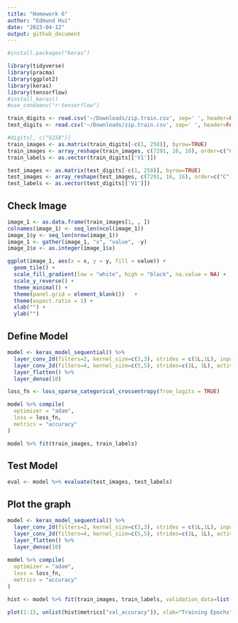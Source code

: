 ```yaml
---
title: "Homework 6"
author: "Edmund Hui"
date: "2023-04-12"
output: github_document
---
```


```r
#install.packages("keras")
```


```r
library(tidyverse)
library(pracma)
library(ggplot2)
library(keras)
library(tensorflow)
#install_keras()
#use_condaenv("r-tensorflow")
```


```r
train_digits <- read.csv('~/Downloads/zip.train.csv', sep=' ', header=FALSE)
test_digits <- read.csv('~/Downloads/zip.train.csv', sep=' ', header=FALSE)
```

```r
#digits[, c("V258")]
train_images <- as.matrix(train_digits[-c(1, 258)], byrow=TRUE)
train_images <- array_reshape(train_images, c(7291, 16, 16), order=c("C"))
train_labels <- as.vector(train_digits[['V1']])

test_images <- as.matrix(test_digits[-c(1, 258)], byrow=TRUE)
test_images <- array_reshape(test_images, c(7291, 16, 16), order=c("C"))
test_labels <- as.vector(test_digits[['V1']])
```

## Check Image

```r
image_1 <- as.data.frame(train_images[1, , ])
colnames(image_1) <- seq_len(ncol(image_1))
image_1$y <- seq_len(nrow(image_1))
image_1 <- gather(image_1, "x", "value", -y)
image_1$x <- as.integer(image_1$x)

ggplot(image_1, aes(x = x, y = y, fill = value)) +
  geom_tile() +
  scale_fill_gradient(low = "white", high = "black", na.value = NA) +
  scale_y_reverse() +
  theme_minimal() +
  theme(panel.grid = element_blank())   +
  theme(aspect.ratio = 1) +
  xlab("") +
  ylab("")
```
## Define Model

```r
model <- keras_model_sequential() %>%
  layer_conv_2d(filters=2, kernel_size=c(3,3), strides = c(1L,1L), input_shape=c(16,16,1), activation='relu') %>%
  layer_conv_2d(filters=4, kernel_size=c(5,5), strides=c(1L, 1L), activation='relu') %>%
  layer_flatten() %>%
  layer_dense(10)

```

```r
loss_fn <- loss_sparse_categorical_crossentropy(from_logits = TRUE)

model %>% compile(
  optimizer = "adam",
  loss = loss_fn,
  metrics = "accuracy"
)
```


```r
model %>% fit(train_images, train_labels)
```


## Test Model

```r
eval <- model %>% evaluate(test_images, test_labels)
```

## Plot the graph

```r
model <- keras_model_sequential() %>%
  layer_conv_2d(filters=2, kernel_size=c(3,3), strides = c(1L,1L), input_shape=c(16,16,1), activation='relu') %>%
  layer_conv_2d(filters=4, kernel_size=c(5,5), strides=c(1L, 1L), activation='relu') %>%
  layer_flatten() %>%
  layer_dense(10)
  
model %>% compile(
  optimizer = "adam",
  loss = loss_fn,
  metrics = "accuracy"
)

hist <- model %>% fit(train_images, train_labels, validation_data=list(test_images, test_labels), epochs=15)

plot(1:15, unlist(hist$metrics["val_accuracy"]), xlab="Training Epochs", ylab="% Correct on Test Data", type="b")

```


